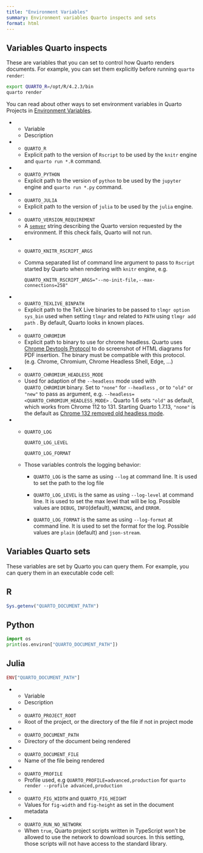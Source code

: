 ```yaml
---
title: "Environment Variables"
summary: Environment variables Quarto inspects and sets
format: html
---
```


## Variables Quarto inspects

These are variables that you can set to control how Quarto renders documents. For example, you can set them explicitly before running `quarto render`:

``` .bash
export QUARTO_R=/opt/R/4.2.3/bin
quarto render
```

You can read about other ways to set environment variables in Quarto Projects in [Environment Variables](/docs/projects/environment.qmd).

::: {.list-table widths="0.2,0.8" header-rows="1"}

* * Variable
  * Description

* * `QUARTO_R`
  * Explicit path to the version of `Rscript` to be used by the `knitr` engine and `quarto run *.R` command.

* * `QUARTO_PYTHON`
  * Explicit path to the version of `python` to be used by the `jupyter` engine and `quarto run *.py` command.

* * `QUARTO_JULIA`
  * Explicit path to the version of `julia` to be used by the `julia` engine.

* * `QUARTO_VERSION_REQUIREMENT`
  * A [`semver`](https://semver.org/) string describing the Quarto version requested by the environment. If this check fails, Quarto will not run.

* * `QUARTO_KNITR_RSCRIPT_ARGS`
  
  * Comma separated list of command line argument to pass to `Rscript` started by Quarto when rendering with `knitr` engine, e.g.
    
    ```
    QUARTO_KNITR_RSCRIPT_ARGS="--no-init-file,--max-connections=258"
    ```

* * `QUARTO_TEXLIVE_BINPATH`
  * Explicit path to the TeX Live binaries to be passed to `tlmgr option sys_bin` used when setting `tlmgr` and related to `PATH` using `tlmgr add path` . By default, Quarto looks in known places.

* * `QUARTO_CHROMIUM`
  * Explicit path to binary to use for chrome headless. Quarto uses [Chrome Devtools Protocol](https://chromedevtools.github.io/devtools-protocol/) to do screenshot of HTML diagrams for PDF insertion. The binary must be compatible with this protocol. (e.g. Chrome, Chromium, Chrome Headless Shell, Edge, …)

* * `QUARTO_CHROMIUM_HEADLESS_MODE`
  * Used for adaption of the `--headless` mode used with `QUARTO_CHROMIUM` binary. Set to `"none"` for `--headless` , or to `"old"` or `"new"` to pass as argument, e.g. `--headless=<QUARTO_CHROMIUM_HEADLESS_MODE>` . Quarto 1.6 sets `"old"` as default, which works from Chrome 112 to 131. Starting Quarto 1.7.13, `"none"` is the default as [Chrome 132 removed old headless mode](https://developer.chrome.com/blog/removing-headless-old-from-chrome).

* * `QUARTO_LOG`
    
    `QUARTO_LOG_LEVEL`
    
    `QUARTO_LOG_FORMAT`
  
  * Those variables controls the logging behavior:
    
    * `QUARTO_LOG` is the same as using `--log` at command line. It is used to set the path to the log file
    
    * `QUARTO_LOG_LEVEL` is the same as using `--log-level` at command line. It is used to set the max level that will be log. Possible values are `DEBUG`, `INFO`(default), `WARNING`, and `ERROR`.
    
    * `QUARTO_LOG_FORMAT` is the same as using `--log-format` at command line. It is used to set the format for the log. Possible values are `plain` (default) and `json-stream`.

:::

## Variables Quarto sets

These variables are set by Quarto you can query them. For example, you can query them in an executable code cell:

::: panel-tabset
## R

``` r
Sys.getenv("QUARTO_DOCUMENT_PATH")
```

## Python

``` python
import os
print(os.environ["QUARTO_DOCUMENT_PATH"])
```

## Julia

``` julia
ENV["QUARTO_DOCUMENT_PATH"]
```
:::

::: {.list-table header-rows="1" widths="0.2,0.8"}

* * Variable
  * Description

* * `QUARTO_PROJECT_ROOT`
  * Root of the project, or the directory of the file if not in project mode

* * `QUARTO_DOCUMENT_PATH`
  * Directory of the document being rendered

* * `QUARTO_DOCUMENT_FILE`
  * Name of the file being rendered

* * `QUARTO_PROFILE`
  * Profile used, e.g `QUARTO_PROFILE=advanced,production` for `quarto render --profile advanced,production`

* * `QUARTO_FIG_WIDTH` and `QUARTO_FIG_HEIGHT`
  * Values for `fig-width` and `fig-height` as set in the document metadata

* * `QUARTO_RUN_NO_NETWORK`
  * When `true`, Quarto project scripts written in TypeScript won't be allowed to use the network to download sources. In this setting, those scripts will not have access to the standard library.

:::
